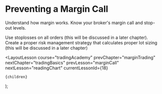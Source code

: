 
# Preventing a Margin Call

Understand how margin works. Know your broker's margin call and stop-out levels.

Use stoplosses on all orders (this will be discussed in a later chapter). Create a proper risk management strategy that calculates proper lot sizing (this will be discussed in a later chapter)

  <LayoutLesson
    course="tradingAcademy"
    prevChapter="marginTrading"
    nextChapter="tradingBasics"
    prevLesson="marginCall"
    nextLesson="readingChart"
    currentLessonId={18}
  >
    {children}
  </LayoutLesson>
);
